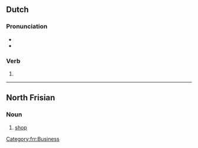 ==Dutch==

===Pronunciation===
* {{audio|Nl-bood.ogg|Audio|lang=nl}}
* {{rhymes|oːt|lang=nl}}

===Verb===
{{nl-verb-form}}

# {{nl-verb form of|n=sg|t=past|m=ind|bieden}}

----

==North Frisian==

===Noun===
{{head|frr|noun|g=n|plural|boode}}

# {{lb|frr|Mooring dialect}} [[shop]]

[[Category:frr:Business]]